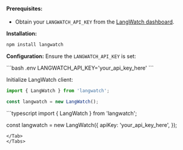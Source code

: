 #### Prerequisites:

- Obtain your `LANGWATCH_API_KEY` from the [LangWatch dashboard](https://app.langwatch.com/).

**Installation:**

```sh
npm install langwatch
```

**Configuration:**
Ensure the `LANGWATCH_API_KEY` is set:

<Tabs>
<Tab title="Environment variable">
```bash .env
LANGWATCH_API_KEY='your_api_key_here'
```

Initialize LangWatch client:
```typescript
import { LangWatch } from 'langwatch';

const langwatch = new LangWatch();
```
</Tab>
<Tab title="Client parameters">
```typescript
import { LangWatch } from 'langwatch';

const langwatch = new LangWatch({
  apiKey: 'your_api_key_here',
});
```
</Tab>
</Tabs>
